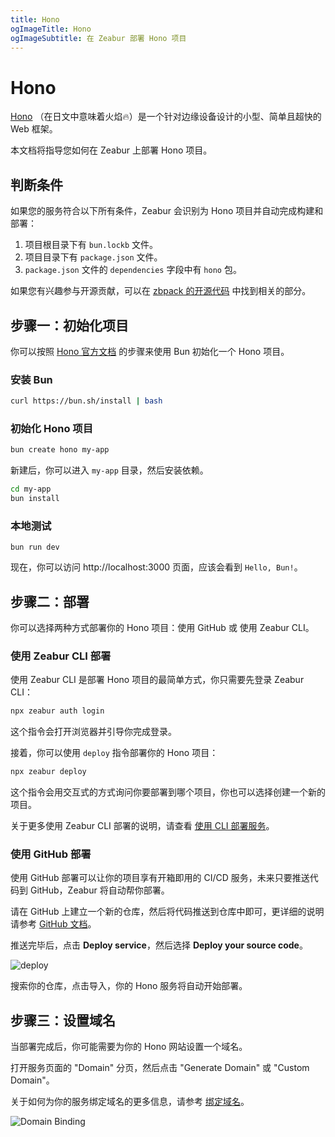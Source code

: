 ```yaml
---
title: Hono
ogImageTitle: Hono
ogImageSubtitle: 在 Zeabur 部署 Hono 项目
---
```


# Hono

[Hono](https://hono.dev) （在日文中意味着火焰🔥）是一个针对边缘设备设计的小型、简单且超快的 Web 框架。

本文档将指导您如何在 Zeabur 上部署 Hono 项目。

## 判断条件

如果您的服务符合以下所有条件，Zeabur 会识别为 Hono 项目并自动完成构建和部署：

1. 项目根目录下有 `bun.lockb` 文件。
2. 项目目录下有 `package.json` 文件。
3. `package.json` 文件的 `dependencies` 字段中有 `hono` 包。

如果您有兴趣参与开源贡献，可以在 [zbpack 的开源代码](https://github.com/zeabur/zbpack/tree/main/internal/bun) 中找到相关的部分。

## 步骤一：初始化项目

你可以按照 [Hono 官方文档](https://hono.dev/getting-started/bun) 的步骤来使用 Bun 初始化一个 Hono 项目。

### 安装 Bun

```bash
curl https://bun.sh/install | bash
```

### 初始化 Hono 项目

```bash
bun create hono my-app
```

新建后，你可以进入 `my-app` 目录，然后安装依赖。

```bash
cd my-app
bun install
```

### 本地测试

```
bun run dev
```

现在，你可以访问 http://localhost:3000 页面，应该会看到 `Hello, Bun!`。

## 步骤二：部署

你可以选择两种方式部署你的 Hono 项目：使用 GitHub 或 使用 Zeabur CLI。

### 使用 Zeabur CLI 部署

使用 Zeabur CLI 是部署 Hono 项目的最简单方式，你只需要先登录 Zeabur CLI：

```bash
npx zeabur auth login
```

这个指令会打开浏览器并引导你完成登录。

接着，你可以使用 `deploy` 指令部署你的 Hono 项目：

```bash
npx zeabur deploy
```

这个指令会用交互式的方式询问你要部署到哪个项目，你也可以选择创建一个新的项目。

关于更多使用 Zeabur CLI 部署的说明，请查看 [使用 CLI 部署服务](/deploy/deploy-in-cli)。

### 使用 GitHub 部署

使用 GitHub 部署可以让你的项目享有开箱即用的 CI/CD 服务，未来只要推送代码到 GitHub，Zeabur 将自动帮你部署。

请在 GitHub 上建立一个新的仓库，然后将代码推送到仓库中即可，更详细的说明请参考 [GitHub 文档](https://docs.github.com/en/github/importing-your-projects-to-github/adding-an-existing-project-to-github-using-the-command-line)。

推送完毕后，点击 **Deploy service**，然后选择 **Deploy your source code**。

![deploy](/deploy/common/select-service.en-US.png)

搜索你的仓库，点击导入，你的 Hono 服务将自动开始部署。

## 步骤三：设置域名

当部署完成后，你可能需要为你的 Hono 网站设置一个域名。

打开服务页面的 "Domain" 分页，然后点击 "Generate Domain" 或 "Custom Domain"。

关于如何为你的服务绑定域名的更多信息，请参考 [绑定域名](../deploy/domain-binding)。

![Domain Binding](/guides/bun/elysia/domain.png)
